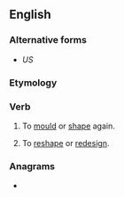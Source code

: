 ==English==

===Alternative forms===
* {{l|en|remold}} ''US''

===Etymology===
{{prefix|re|mould|lang=en}}

===Verb===
{{en-verb}}

# {{lb|en|British}} To [[mould]] or [[shape]] again.
# {{lb|en|British}} To [[reshape]] or [[redesign]].

===Anagrams===
* {{anagrams|en|a=delmoru|Moulder|R-module|moulder}}